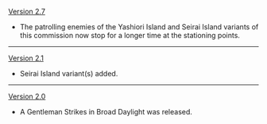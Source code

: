 {{Change History/Header}}
[[Version 2.7]]
* The patrolling enemies of the Yashiori Island and Seirai Island variants <!--(which ones in specific is yet to be defined) -->of this commission now stop for a longer time at the stationing points.
----
[[Version 2.1]]
*Seirai Island variant(s) added.
----
[[Version 2.0]]
*A Gentleman Strikes in Broad Daylight was released.